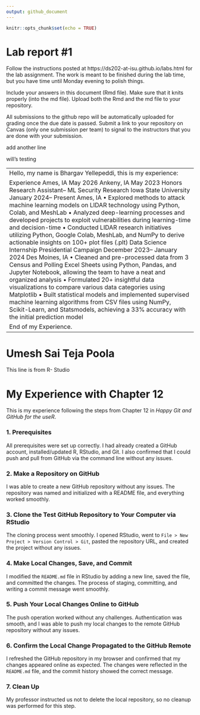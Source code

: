```yaml
---
output: github_document
---
```


<!-- README.md is generated from README.Rmd. Please edit the README.Rmd file -->


```r
knitr::opts_chunk$set(echo = TRUE)
```

# Lab report #1

Follow the instructions posted at https://ds202-at-isu.github.io/labs.html for the lab assignment. The work is meant to be finished during the lab time, but you have time until Monday evening to polish things.

Include your answers in this document (Rmd file). Make sure that it knits properly (into the md file). Upload both the Rmd and the md file to your repository.  

All submissions to the github repo will be automatically uploaded for grading once the due date is passed.
Submit a link to your repository on Canvas (only one submission per team) to signal to the instructors that you are done with your submission.

add another line

will's testing

------------------------------------------------------------------------------------------------------------------------------------------------
Hello, my name is Bhargav Yellepeddi, this is my experience:

Experience
 Ames, IA
 May 2026
 Ankeny, IA
 May 2023
 Honors Research Assistant– ML Security Research
 Iowa State University
 January 2024– Present
 Ames, IA
 • Explored methods to attack machine learning models on LIDAR technology using Python, Colab, and MeshLab
 • Analyzed deep-learning processes and developed projects to exploit vulnerabilities during learning-time and
 decision-time
 • Conducted LIDAR research initiatives utilizing Python, Google Colab, MeshLab, and NumPy to derive actionable
 insights on 100+ plot files (.plt)
 Data Science Internship
 Presidential Campaign
 December 2023– January 2024
 Des Moines, IA
 • Cleaned and pre-processed data from 3 Census and Polling Excel Sheets using Python, Pandas, and Jupyter
 Notebook, allowing the team to have a neat and organized analysis
 • Formulated 20+ insightful data visualizations to compare various data categories using Matplotlib
 • Built statistical models and implemented supervised machine learning algorithms from CSV files using NumPy,
 Scikit-Learn, and Statsmodels, achieving a 33% accuracy with the initial prediction model

 End of my Experience. 
 ----------------------------------------------------------------------------------------------------------------------------------------------
 
# **Umesh Sai Teja Poola**
This line is from R- Studio

# My Experience with Chapter 12

This is my experience following the steps from Chapter 12 in *Happy Git and GitHub for the useR*.

### 1. Prerequisites

All prerequisites were set up correctly. I had already created a GitHub account, installed/updated R, RStudio, and Git. I also confirmed that I could push and pull from GitHub via the command line without any issues.

### 2. Make a Repository on GitHub

I was able to create a new GitHub repository without any issues. The repository was named and initialized with a README file, and everything worked smoothly.

### 3. Clone the Test GitHub Repository to Your Computer via RStudio

The cloning process went smoothly. I opened RStudio, went to `File > New Project > Version Control > Git`, pasted the repository URL, and created the project without any issues.

### 4. Make Local Changes, Save, and Commit

I modified the `README.md` file in RStudio by adding a new line, saved the file, and committed the changes. The process of staging, committing, and writing a commit message went smoothly.

### 5. Push Your Local Changes Online to GitHub

The push operation worked without any challenges. Authentication was smooth, and I was able to push my local changes to the remote GitHub repository without any issues.

### 6. Confirm the Local Change Propagated to the GitHub Remote

I refreshed the GitHub repository in my browser and confirmed that my changes appeared online as expected. The changes were reflected in the `README.md` file, and the commit history showed the correct message.

### 7. Clean Up

My professor instructed us not to delete the local repository, so no cleanup was performed for this step.

